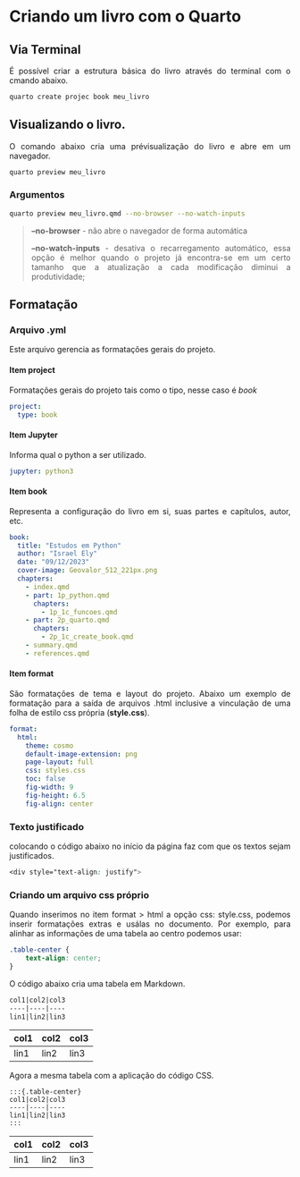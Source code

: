 # Criando um livro com o Quarto
<div style="text-align: justify"> 
## Via Terminal

É possível criar a estrutura básica do livro através do terminal com o cmando abaixo.

```bash 
quarto create projec book meu_livro
```

## Visualizando o livro.

O comando abaixo cria uma prévisualização do livro e abre em um navegador.

```bash 
quarto preview meu_livro
```

### Argumentos

```bash 
quarto preview meu_livro.qmd --no-browser --no-watch-inputs
```

> **--no-browser** - não abre o navegador de forma automática
> 
> **--no-watch-inputs** - desativa o recarregamento automático, essa opção é melhor quando o projeto já encontra-se em um certo tamanho que a atualização a cada modificação diminui a produtividade;
>

## Formatação

### Arquivo .yml

Este arquivo gerencia as formatações gerais do projeto.

#### Item project

Formatações gerais do projeto tais como o tipo, nesse caso é _book_

```yml
project:
  type: book
```
#### Item Jupyter

Informa qual o python a ser utilizado.

```yml
jupyter: python3
```

#### Item book

Representa a configuração do livro em si, suas partes e capítulos, autor, etc. 

```yml
book:
  title: "Estudos em Python"
  author: "Israel Ely"
  date: "09/12/2023"
  cover-image: Geovalor_512_221px.png
  chapters:
    - index.qmd
    - part: 1p_python.qmd
      chapters: 
        - 1p_1c_funcoes.qmd
    - part: 2p_quarto.qmd
      chapters: 
        - 2p_1c_create_book.qmd
    - summary.qmd
    - references.qmd
```
#### Item format

São formatações de tema e layout do projeto. Abaixo um exemplo de formatação para a saída de arquivos .html inclusive a vinculação de uma folha de estilo css própria (**style.css**).


```yml
format:
  html:
    theme: cosmo
    default-image-extension: png
    page-layout: full
    css: styles.css
    toc: false
    fig-width: 9
    fig-height: 6.5
    fig-align: center
```

### Texto justificado

colocando o código abaixo no início da página faz com que os textos sejam justificados.

```css
<div style="text-align: justify">
```

### Criando um arquivo css próprio

Quando inserimos no item format > html a opção css: style.css, podemos inserir formatações extras e usálas no documento. Por exemplo, para alinhar as informações de uma tabela ao centro podemos usar:

```css
.table-center {
    text-align: center;
}
```
O código abaixo cria uma tabela em Markdown.

```Markdown
col1|col2|col3
----|----|----
lin1|lin2|lin3
```

col1|col2|col3
----|----|----
lin1|lin2|lin3

Agora a mesma tabela com a aplicação do código CSS.
```Quarto
:::{.table-center}
col1|col2|col3
----|----|----
lin1|lin2|lin3
:::
```

:::{.table-center}
col1|col2|col3
----|----|----
lin1|lin2|lin3
:::
